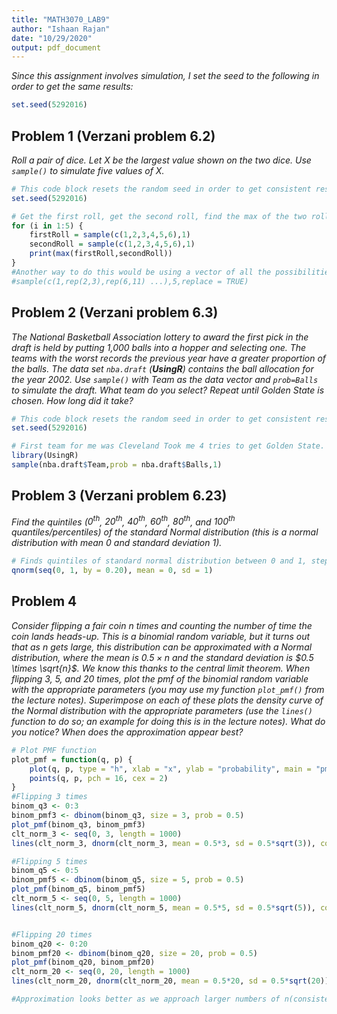 ---
title: "MATH3070_LAB9"
author: "Ishaan Rajan"
date: "10/29/2020"
output: pdf_document
---

*Since this assignment involves simulation, I set the seed to the following in order to get the same results:*

```{r,message=FALSE}
set.seed(5292016)
```

## Problem 1 (Verzani problem 6.2)
*Roll a pair of dice. Let $X$ be the largest value shown on the two dice. Use `sample()` to simulate five values of $X$.*

```{r, echo=FALSE,message=FALSE}
# This code block resets the random seed in order to get consistent results. This will be hidden in the final document, DO NOT CHANGE!
set.seed(5292016)
```

```{r, error=TRUE, tidy=TRUE,message=FALSE}
# Get the first roll, get the second roll, find the max of the two rolls and print. Do this 5 times. 
for (i in 1:5) {
    firstRoll = sample(c(1,2,3,4,5,6),1)
    secondRoll = sample(c(1,2,3,4,5,6),1)
    print(max(firstRoll,secondRoll))
}
#Another way to do this would be using a vector of all the possibilities, choosing 5 times. 
#sample(c(1,rep(2,3),rep(6,11) ...),5,replace = TRUE)
```

## Problem 2 (Verzani problem 6.3)
*The National Basketball Association lottery to award the first pick in the draft is held by putting 1,000 balls into a hopper and selecting one. The teams with the worst records the previous year have a greater proportion of the balls. The data set `nba.draft` (**UsingR**) contains the ball allocation for the year 2002. Use `sample()` with Team as the data vector and `prob=Balls` to simulate the draft. What team do you select? Repeat until Golden State is chosen. How long did it take?*

```{r, echo=FALSE,message=FALSE}
# This code block resets the random seed in order to get consistent results. This will be hidden in the final document, DO NOT CHANGE!
set.seed(5292016)
```

```{r, error=TRUE, tidy=TRUE,message=FALSE}
# First team for me was Cleveland Took me 4 tries to get Golden State. 
library(UsingR)
sample(nba.draft$Team,prob = nba.draft$Balls,1)
```

## Problem 3 (Verzani problem 6.23)
*Find the quintiles ($0^{\text{th}}$, $20^{\text{th}}$, $40^{\text{th}}$, $60^{\text{th}}$, $80^{\text{th}}$, and $100^{\text{th}}$ quantiles/percentiles) of the standard Normal distribution (this is a normal distribution with mean 0 and standard deviation 1).*

```{r, error=TRUE, tidy=TRUE,message=FALSE}
# Finds quintiles of standard normal distribution between 0 and 1, stepping by 0.2
qnorm(seq(0, 1, by = 0.20), mean = 0, sd = 1)
```

## Problem 4
*Consider flipping a fair coin $n$ times and counting the number of time the coin lands heads-up. This is a binomial random variable, but it turns out that as $n$ gets large, this distribution can be approximated with a Normal distribution, where the mean is $0.5 \times n$ and the standard deviation is $0.5 \times \sqrt{n}$. We know this thanks to the central limit theorem. When flipping 3, 5, and 20 times, plot the pmf of the binomial random variable with the appropriate parameters (you may use my function `plot_pmf()` from the lecture notes). Superimpose on each of these plots the density curve of the Normal distribution with the appropriate parameters (use the `lines()` function to do so; an example for doing this is in the lecture notes). What do you notice? When does the approximation appear best?*

```{r, error=TRUE, tidy=TRUE,message=FALSE}
# Plot PMF function
plot_pmf = function(q, p) {
    plot(q, p, type = "h", xlab = "x", ylab = "probability", main = "pmf", ylim = c(0, max(p) + 0.1))
    points(q, p, pch = 16, cex = 2)
}
#Flipping 3 times
binom_q3 <- 0:3
binom_pmf3 <- dbinom(binom_q3, size = 3, prob = 0.5)
plot_pmf(binom_q3, binom_pmf3)
clt_norm_3 <- seq(0, 3, length = 1000)
lines(clt_norm_3, dnorm(clt_norm_3, mean = 0.5*3, sd = 0.5*sqrt(3)), col = "black")

#Flipping 5 times
binom_q5 <- 0:5
binom_pmf5 <- dbinom(binom_q5, size = 5, prob = 0.5)
plot_pmf(binom_q5, binom_pmf5)
clt_norm_5 <- seq(0, 5, length = 1000)
lines(clt_norm_5, dnorm(clt_norm_5, mean = 0.5*5, sd = 0.5*sqrt(5)), col = "black")


#Flipping 20 times
binom_q20 <- 0:20
binom_pmf20 <- dbinom(binom_q20, size = 20, prob = 0.5)
plot_pmf(binom_q20, binom_pmf20)
clt_norm_20 <- seq(0, 20, length = 1000)
lines(clt_norm_20, dnorm(clt_norm_20, mean = 0.5*20, sd = 0.5*sqrt(20)), col = "black")

#Approximation looks better as we approach larger numbers of n(consistent with central limit theorem).

```
